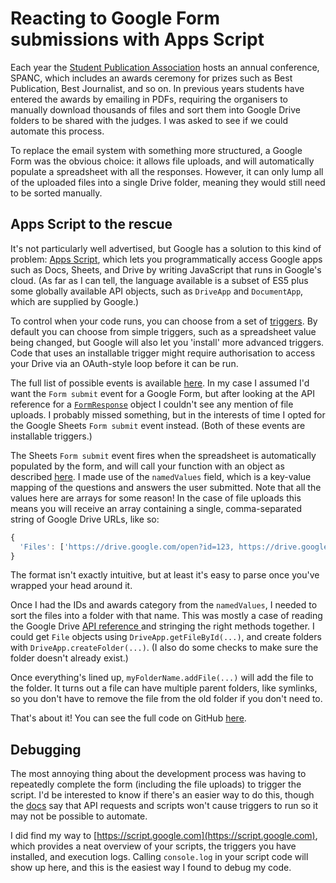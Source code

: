 
# Reacting to Google Form submissions with Apps Script

Each year the [Student Publication Association](http://spajournalism.com) hosts an annual conference, SPANC, which includes an awards ceremony for prizes such as Best Publication, Best Journalist, and so on. In previous years students have entered the awards by emailing in PDFs, requiring the organisers to manually download thousands of files and sort them into Google Drive folders to be shared with the judges. I was asked to see if we could automate this process.

To replace the email system with something more structured, a Google Form was the obvious choice: it allows file uploads, and will automatically populate a spreadsheet with all the responses. However, it can only lump all of the uploaded files into a single Drive folder, meaning they would still need to be sorted manually.

## Apps Script to the rescue

It's not particularly well advertised, but Google has a solution to this kind of problem: [Apps Script](https://developers.google.com/apps-script), which lets you programmatically access Google apps such as Docs, Sheets, and Drive by writing JavaScript that runs in Google's cloud. (As far as I can tell, the language available is a subset of ES5 plus some globally available API objects, such as `DriveApp` and `DocumentApp`, which are supplied by Google.)

To control when your code runs, you can choose from a set of [triggers](https://developers.google.com/apps-script/guides/triggers). By default you can choose from simple triggers, such as a spreadsheet value being changed, but Google will also let you 'install' more advanced triggers. Code that uses an installable trigger might require authorisation to access your Drive via an OAuth-style loop before it can be run.

The full list of possible events is available [here](https://developers.google.com/apps-script/guides/triggers/events). In my case I assumed I'd want the `Form submit` event for a Google Form, but after looking at the API reference for a [`FormResponse`](https://developers.google.com/apps-script/reference/forms/form-response) object I couldn't see any mention of file uploads. I probably missed something, but in the interests of time I opted for the Google Sheets `Form submit` event instead. (Both of these events are installable triggers.)

The Sheets `Form submit` event fires when the spreadsheet is automatically populated by the form, and will call your function with an object as described [here](https://developers.google.com/apps-script/guides/triggers/events#form-submit). I made use of the `namedValues` field, which is a key-value mapping of the questions and answers the user submitted. Note that all the values here are arrays for some reason! In the case of file uploads this means you will receive an array containing a single, comma-separated string of Google Drive URLs, like so:

```js
{
  'Files': ['https://drive.google.com/open?id=123, https://drive.google.com/open?id=456, https://drive.google.com/open?id=789']
}
```

The format isn't exactly intuitive, but at least it's easy to parse once you've wrapped your head around it.

Once I had the IDs and awards category from the `namedValues`, I needed to sort the files into a folder with that name. This was mostly a case of reading the Google Drive [API reference ](https://developers.google.com/apps-script/reference/drive) and stringing the right methods together. I could get `File` objects using `DriveApp.getFileById(...)`, and create folders with `DriveApp.createFolder(...)`. (I also do some checks to make sure the folder doesn't already exist.)

Once everything's lined up, `myFolderName.addFile(...)` will add the file to the folder. It turns out a file can have multiple parent folders, like symlinks, so you don't have to remove the file from the old folder if you don't need to.

That's about it! You can see the full code on GitHub [here](https://github.com/spajournalism/spanc-submissions).

## Debugging

The most annoying thing about the development process was having to repeatedly complete the form (including the file uploads) to trigger the script. I'd be interested to know if there's an easier way to do this, though the [docs](https://developers.google.com/apps-script/guides/triggers/installable#restrictions) say that API requests and scripts won't cause triggers to run so it may not be possible to automate.

I did find my way to [https://script.google.com](https://script.google.com), which provides a neat overview of your scripts, the triggers you have installed, and execution logs. Calling `console.log` in your script code will show up here, and this is the easiest way I found to debug my code.
